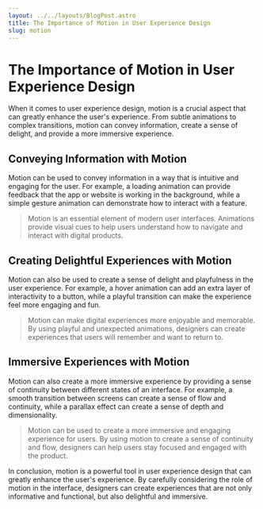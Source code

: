 ```yaml
---
layout: ../../layouts/BlogPost.astro
title: The Importance of Motion in User Experience Design
slug: motion
---
```


# The Importance of Motion in User Experience Design

When it comes to user experience design, motion is a crucial aspect that can greatly enhance the user's experience. From subtle animations to complex transitions, motion can convey information, create a sense of delight, and provide a more immersive experience.

## Conveying Information with Motion

Motion can be used to convey information in a way that is intuitive and engaging for the user. For example, a loading animation can provide feedback that the app or website is working in the background, while a simple gesture animation can demonstrate how to interact with a feature.

> Motion is an essential element of modern user interfaces. Animations provide visual cues to help users understand how to navigate and interact with digital products.

## Creating Delightful Experiences with Motion

Motion can also be used to create a sense of delight and playfulness in the user experience. For example, a hover animation can add an extra layer of interactivity to a button, while a playful transition can make the experience feel more engaging and fun.

> Motion can make digital experiences more enjoyable and memorable. By using playful and unexpected animations, designers can create experiences that users will remember and want to return to.

## Immersive Experiences with Motion

Motion can also create a more immersive experience by providing a sense of continuity between different states of an interface. For example, a smooth transition between screens can create a sense of flow and continuity, while a parallax effect can create a sense of depth and dimensionality.

> Motion can be used to create a more immersive and engaging experience for users. By using motion to create a sense of continuity and flow, designers can help users stay focused and engaged with the product.

In conclusion, motion is a powerful tool in user experience design that can greatly enhance the user's experience. By carefully considering the role of motion in the interface, designers can create experiences that are not only informative and functional, but also delightful and immersive.
